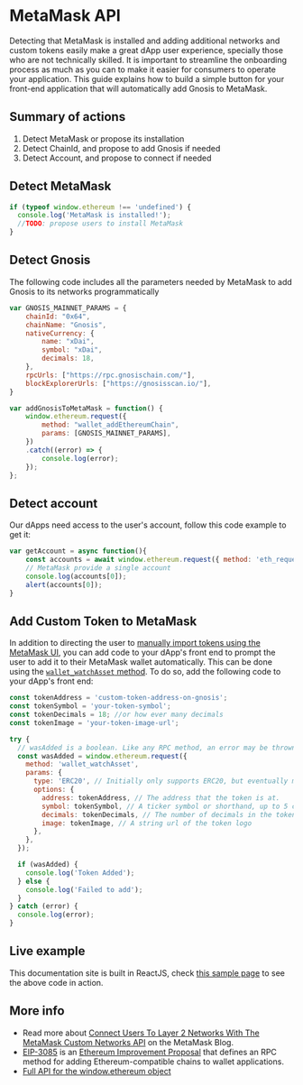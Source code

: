 --- 
---

# MetaMask API

Detecting that MetaMask is installed and adding additional networks and custom tokens easily make a great dApp user experience, specially those who are not technically skilled. It is important to streamline the onboarding process as much as you can to make it easier for consumers to operate your application. This guide explains how to build a simple button for your front-end application that will automatically add Gnosis to MetaMask.

## Summary of actions

1. Detect MetaMask or propose its installation
2. Detect ChainId, and propose to add Gnosis if needed
3. Detect Account, and propose to connect if needed

## Detect MetaMask

```js showLineNumbers
if (typeof window.ethereum !== 'undefined') {
  console.log('MetaMask is installed!');
  //TODO: propose users to install MetaMask
}
```

## Detect Gnosis

The following code includes all the parameters needed by MetaMask to add Gnosis to its networks programmatically

```js showLineNumbers
var GNOSIS_MAINNET_PARAMS = {
    chainId: "0x64",
    chainName: "Gnosis",
    nativeCurrency: {
        name: "xDai",
        symbol: "xDai",
        decimals: 18,
    },
    rpcUrls: ["https://rpc.gnosischain.com/"],
    blockExplorerUrls: ["https://gnosisscan.io/"],
}

var addGnosisToMetaMask = function() {
    window.ethereum.request({
        method: "wallet_addEthereumChain",
        params: [GNOSIS_MAINNET_PARAMS],
    })
    .catch((error) => {
        console.log(error);
    });
};
```

## Detect account

Our dApps need access to the user's account, follow this code example to get it:

```js showLineNumbers
var getAccount = async function(){
    const accounts = await window.ethereum.request({ method: 'eth_requestAccounts' });
    // MetaMask provide a single account
    console.log(accounts[0]);
    alert(accounts[0]);
}
```
## Add Custom Token to MetaMask
In addition to directing the user to [manually import tokens using the MetaMask UI](https://metamask.zendesk.com/hc/en-us/articles/360015489031-How-to-add-unlisted-tokens-custom-tokens-in-MetaMask#h_01FWH492CHY60HWPC28RW0872H),
you can add code to your dApp's front end to prompt the user to add it to their MetaMask wallet automatically. This can be done using the [`wallet_watchAsset` method](https://docs.metamask.io/guide/rpc-api.html#wallet-watchasset). To do so, add the following code to your dApp's front end:
```javascript showLineNumbers
const tokenAddress = 'custom-token-address-on-gnosis';
const tokenSymbol = 'your-token-symbol';
const tokenDecimals = 18; //or how ever many decimals
const tokenImage = 'your-token-image-url';

try {
  // wasAdded is a boolean. Like any RPC method, an error may be thrown.
  const wasAdded = window.ethereum.request({
    method: 'wallet_watchAsset',
    params: {
      type: 'ERC20', // Initially only supports ERC20, but eventually more!
      options: {
        address: tokenAddress, // The address that the token is at.
        symbol: tokenSymbol, // A ticker symbol or shorthand, up to 5 chars.
        decimals: tokenDecimals, // The number of decimals in the token
        image: tokenImage, // A string url of the token logo
      },
    },
  });

  if (wasAdded) {
    console.log('Token Added');
  } else {
    console.log('Failed to add');
  }
} catch (error) {
  console.log(error);
}
```

## Live example

This documentation site is built in ReactJS, check [this sample page](/live-samples/metamask-add-button) to see the above code in action.


## More info

- Read more about [Connect Users To Layer 2 Networks With The MetaMask Custom Networks API](https://consensys.net/blog/metamask/connect-users-to-layer-2-networks-with-the-metamask-custom-networks-api/) on the MetaMask Blog.
- [EIP-3085](https://eips.ethereum.org/EIPS/eip-3085) is an [Ethereum Improvement Proposal](https://eips.ethereum.org/) that defines an RPC method for adding Ethereum-compatible chains to wallet applications.
- [Full API for the window.ethereum object](https://docs.metamask.io/guide/ethereum-provider.html#table-of-contents)

